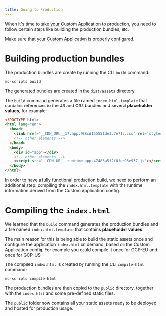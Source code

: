```yaml
---
title: Going to Production
---
```


When it's time to take your Custom Application to production, you need to follow certain steps like building the production bundles, etc.

<Info>

Make sure that your [Custom Application is properly configured](/api-reference/application-config).

</Info>

# Building production bundles

The production bundles are create by running the CLI `build` command:

```console
mc-scripts build
```

The generated bundles are created in the `dist/assets` directory.

The `build` command generates a file named `index.html.template` that contains references to the JS and CSS bundles and several **placeholder values**, for example:

```html
<!DOCTYPE html>
<html lang="en">
  <head>
    <link href="__CDN_URL__17.app.988cd155551de3c7e71c.css" rel='stylesheet' type='text/css' /></link>
    <!-- other elements -->
  </head>
  <body>
    <div id="app"></div>
    <!-- other elements -->
    <script src="__CDN_URL__runtime~app.47483a5f2f8fed96e937.js"></script>
  </body>
</html>
```

In order to have a fully functional production build, we need to perform an additional step: compiling the `index.html.template` with the runtime information derived from the Custom Application config.

# Compiling the `index.html`

We learned that the `build` command generates the production bundles and a file named `index.html.template` that contains **placeholder values**.

The main reason for this is being able to build the static assets once and configure the application `index.html` on demand, based on the Custom Application config. For example you could compile it once for GCP-EU and once for GCP-US.

The compiled `index.html` is created by running the CLI `compile-html` command:

```console
mc-scripts compile-html
```

The production bundles are then copied to the `public` directory, together with the `index.html` and some pre-defined static files.

The `public` folder now contains all your static assets ready to be deployed and hosted for production usage.

